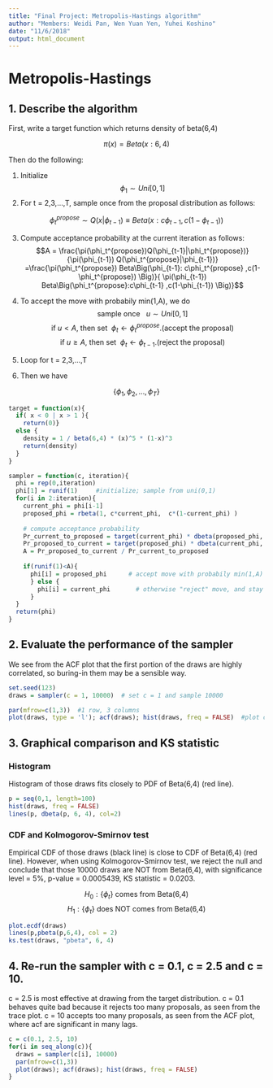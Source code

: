 ```yaml
---
title: "Final Project: Metropolis-Hastings algorithm"
author: "Members: Weidi Pan, Wen Yuan Yen, Yuhei Koshino"
date: "11/6/2018"
output: html_document
---
```


# Metropolis-Hastings

## 1. Describe the algorithm

First, write a target function which returns density of beta(6,4)

$$\pi(x) = Beta(x:6,4)$$

Then do the following:

(1) Initialize  
$$\phi_1 \sim Uni[0,1]$$
(2) For t = 2,3,...,T, sample once from the proposal distribution as follows:

$$\phi_t^{propose} \sim Q(x|\phi_{t-1})\equiv Beta\Big(x:c\phi_{t-1} ,c(1-\phi_{t-1}) \Big)$$

(3) Compute acceptance probability at the current iteration as follows:
$$A = \frac{\pi(\phi_t^{propose})Q(\phi_{t-1}|\phi_t^{propose})}{\pi(\phi_{t-1}) Q(\phi_t^{propose}|\phi_{t-1})}
=\frac{\pi(\phi_t^{propose}) Beta\Big(\phi_{t-1}: c\phi_t^{propose} ,c(1-\phi_t^{propose}) \Big)}{ \pi(\phi_{t-1})  Beta\Big(\phi_t^{propose}:c\phi_{t-1} ,c(1-\phi_{t-1}) \Big)}$$

(4) To accept the move with probabily min(1,A), we do
$$\text{sample once} ~~~u \sim Uni[0,1]$$
$$\text{if} ~u<A, ~\text{then set} ~~\phi_t \leftarrow \phi_t^{propose}.\text{(accept the proposal)} $$
$$\text{if} ~u\ge A, ~\text{then set} ~~\phi_t \leftarrow \phi_{t-1}.\text{(reject the proposal)} $$

(5) Loop for t = 2,3,...,T

(6) Then we have

$$\{\phi_1,\phi_2,...,\phi_T\}$$

```r
target = function(x){
  if( x < 0 | x > 1 ){
    return(0)}
  else {
    density = 1 / beta(6,4) * (x)^5 * (1-x)^3
    return(density)
  }
}

sampler = function(c, iteration){
  phi = rep(0,iteration)
  phi[1] = runif(1)     #initialize; sample from uni(0,1)
  for(i in 2:iteration){
    current_phi = phi[i-1]
    proposed_phi = rbeta(1, c*current_phi,  c*(1-current_phi) )
    
    # compute acceptance probability
    Pr_current_to_proposed = target(current_phi) * dbeta(proposed_phi, c*current_phi, c*(1-current_phi))
    Pr_proposed_to_current = target(proposed_phi) * dbeta(current_phi, c*proposed_phi, c*(1-proposed_phi))
    A = Pr_proposed_to_current / Pr_current_to_proposed
    
    if(runif(1)<A){
      phi[i] = proposed_phi      # accept move with probabily min(1,A)
      } else {
        phi[i] = current_phi       # otherwise "reject" move, and stay where we are
      }
  }
  return(phi)
}

```

## 2. Evaluate the performance of the sampler

We see from the ACF plot that the first portion of the draws are highly correlated, so buring-in them may be a sensible way. 

```r
set.seed(123)
draws = sampler(c = 1, 10000)  # set c = 1 and sample 10000 

par(mfrow=c(1,3))  #1 row, 3 columns
plot(draws, type = 'l'); acf(draws); hist(draws, freq = FALSE)  #plot commands
```
## 3. Graphical comparison and KS statistic

### Histogram

Histogram of those draws fits closely to PDF of Beta(6,4) (red line). 
```r
p = seq(0,1, length=100)
hist(draws, freq = FALSE)
lines(p, dbeta(p, 6, 4), col=2) 
```

### CDF and Kolmogorov-Smirnov test

Empirical CDF of those draws (black line) is close to CDF of Beta(6,4) (red line). However, when using Kolmogorov-Smirnov test, we reject the null and conclude that those 10000 draws are NOT from Beta(6,4), with significance level = 5%, p-value = 0.0005439, KS statistic = 0.0203.

$$H_{0}:\{\phi_t\} ~\text{comes from Beta(6,4)}$$
$$H_1: \{\phi_t\} ~\text{does NOT comes from Beta(6,4)}$$
```r
plot.ecdf(draws)
lines(p,pbeta(p,6,4), col = 2)
ks.test(draws, "pbeta", 6, 4)
```

## 4. Re-run the sampler with c = 0.1, c = 2.5 and c = 10.

c = 2.5 is most effective at drawing from the target distribution. c = 0.1 behaves quite bad because it rejects too many proposals, as seen from the trace plot. c = 10 accepts too many proposals, as seen from the ACF plot, where acf are significant in many lags. 

```r
c = c(0.1, 2.5, 10)
for(i in seq_along(c)){
  draws = sampler(c[i], 10000) 
  par(mfrow=c(1,3))  
  plot(draws); acf(draws); hist(draws, freq = FALSE)  
}
```
